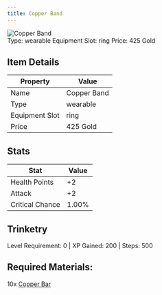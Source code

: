 ```yaml
---
title: Copper Band
---
```


<div className="flex items-start gap-6 mb-8">
  <div className="flex-shrink-0">
    <img src="/assets/resources/trinketry/rings/copper_band.png" alt="Copper Band" className="w-24 h-24 border rounded-lg" />
  </div>
  <div className="flex-1">
    <div className="space-y-2">
            <div className="flex flex-wrap gap-4 text-sm">
        <span className="px-2 py-1 bg-green-100 dark:bg-green-900 rounded-md">
          Type: wearable
        </span>
        <span className="px-2 py-1 bg-purple-100 dark:bg-purple-900 rounded-md">
          Equipment Slot: ring
        </span>
        <span className="px-2 py-1 bg-yellow-100 dark:bg-yellow-900 rounded-md">
          Price: 425 Gold
        </span>
      </div>
    </div>
  </div>
</div>

## Item Details
| Property | Value |
|----------|-------|
| Name | Copper Band |
| Type | wearable |
| Equipment Slot | ring |
| Price | 425 Gold |

## Stats
| Stat | Value |
|------|-------|
| Health Points | +2 |
| Attack | +2 |
| Critical Chance | 1.00% |

## Trinketry
Level Requirement: 0 | XP Gained: 200 | Steps: 500

## Required Materials:
10x [Copper Bar](/docs/resources/individual/copper_bar)

